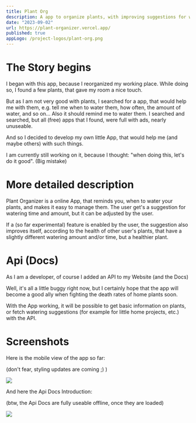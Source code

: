 ```yaml
---
title: Plant Org
description: A app to organize plants, with improving suggestions for watering. I also added a API + Docs for fetching information from the plant-DB
date: "2023-09-02"
url: https://plant-organizer.vercel.app/
published: true
appLogo: /project-logos/plant-org.png
---
```


# The Story begins

I began with this app, because I reorganized my working place. 
While doing so, I found a few plants, that gave my room a nice touch. 

But as I am not very good with plants, I searched for a app, that would help me with them, 
e.g. tell me when to water them, how often, the amount of water, and so on...
Also it should remind me to water them. I searched and searched, but all (free) apps that I found,
were full with ads, nearly unuseable.

And so I decided to develop my own little App, that would help me (and maybe others) with such things.

I am currently still working on it, because I thought: "when doing this, let's do it good". (Big mistake)


# More detailed description

Plant Organizer is a online App, that reminds you, when to water your plants, and makes it easy to manage them.
The user get's a suggestion for watering time and amount, but it can be adjusted by the user.

If a (so far experimental) feature is enabled by the user, the suggestion also improves itself, 
according to the health of other user's plants, that have a slightly different watering amount and/or time, 
but a healthier plant.


# Api (Docs)

As I am a developer, of course I added an API to my Website (and the Docs)

Well, it's all a little buggy right now, but I certainly hope that the app will become a good ally 
when fighting the death rates of home plants soon.

With the App working, it will be possible to get basic information on plants, 
or fetch watering suggestions (for example for little home projects, etc.) with the API.


# Screenshots

Here is the mobile view of the app so far:

(don't fear, styling updates are coming ;) )

![](/plant-org-mobile.png)

And here the Api Docs Introduction:

(btw, the Api Docs are fully useable offline, once they are loaded)

![](/plant-org-api-docs.png)
